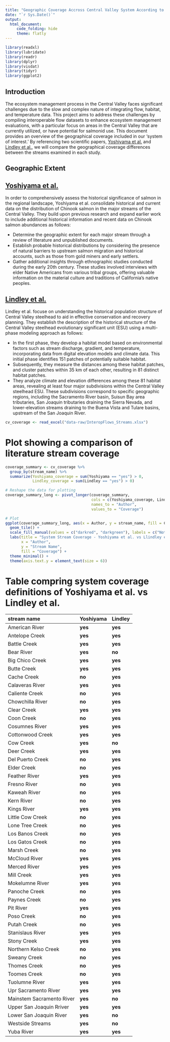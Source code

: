 ```yaml
---
title: "Geographic Coverage Accross Central Valley System According to Lindley et al. and Yoshiyama et al. Overview"
date: "`r Sys.Date()`"
output:
  html_document:
     code_folding: hide
     theme: flatly
---
```


```r
library(readxl)
library(lubridate)
library(readr)
library(dplyr)
library(visdat)
library(tidyr)
library(ggplot2)
```

## Introduction

The ecosystem management process in the Central Valley faces significant challenges due to the slow and complex nature of integrating flow, habitat, and temperature data. This project aims to address these challenges by compiling interoperable flow datasets to enhance ecosystem management evaluations, with a particular focus on areas in the Central Valley that are currently utilized, or have potential for salmonid use. This document provides an overview of the geographical coverage included in our 'system of interest.' By referencing two scientific papers, [Yoshiyama et al.](https://nrm.dfg.ca.gov/FileHandler.ashx?DocumentID=3563) and [Lindley et al.](https://swfsc-publications.fisheries.noaa.gov/publications/CR/2006/2006Lin.pdf), we will compare the geographical coverage differences between the streams examined in each study.


## Geographic Extent


## [Yoshiyama et al.](https://nrm.dfg.ca.gov/FileHandler.ashx?DocumentID=3563)
In order to comprehensively assess the historical significance of salmon in the regional landscape, Yoshiyama et al. consolidate historical and current data on the distribution of Chinook salmon in the major streams of the Central Valley. They build upon previous research and expand earlier work to include additional historical information and recent data on Chinook salmon abundances as follows:

  - Determine the geographic extent for each major stream through a review of literature and unpublished documents.
  - Establish probable historical distributions by considering the presence of natural barriers to upstream salmon migration and historical accounts, such as those from gold miners and early settlers.
  - Gather additional insights through ethnographic studies conducted during the early 20th century. These studies involved interviews with elder Native Americans from various tribal groups, offering valuable information on the material culture and traditions of California's native peoples.

## [Lindley et al.](https://swfsc-publications.fisheries.noaa.gov/publications/CR/2006/2006Lin.pdf)
Lindley et al. focuse on understanding the historical population structure of Central Valley steelhead to aid in effective conservation and recovery planning. 
They establish the description of the historical structure of the Central Valley steelhead evolutionary significant unit (ESU) using a multi-phase modeling approach as follows:

  - In the first phase, they develop a habitat model based on environmental factors such as stream discharge, gradient, and temperature, incorporating data from digital elevation models and climate data. This initial phase identifies 151 patches of potentially suitable habitat.
  - Subsequently, they measure the distances among these habitat patches, and cluster patches within 35 km of each other, resulting in 81 distinct habitat patches.
  - They analyze climate and elevation differences among these 81 habitat areas, revealing at least four major subdivisions within the Central Valley steelhead ESU. These subdivisions correspond to specific geographic regions, including the Sacramento River basin, Suisun Bay area tributaries, San Joaquin tributaries draining the Sierra Nevada, and lower-elevation streams draining to the Buena Vista and Tulare basins, upstream of the San Joaquin River.


```r
cv_coverage <- read_excel("data-raw/InteropFlows_Streams.xlsx")
```
# Plot showing a comparison of literature stream coverage 
```r

coverage_summary <- cv_coverage %>%
  group_by(stream_name) %>%
  summarize(Yoshiyama_coverage = sum(Yoshiyama == "yes") > 0,
            Lindley_coverage = sum(Lindley == "yes") > 0)

# Reshape the data for plotting
coverage_summary_long <- pivot_longer(coverage_summary, 
                                      cols = c(Yoshiyama_coverage, Lindley_coverage),
                                      names_to = "Author", 
                                      values_to = "Coverage")

# Plot
ggplot(coverage_summary_long, aes(x = Author, y = stream_name, fill = Coverage)) +
  geom_tile() +
  scale_fill_manual(values = c("darkred", "darkgreen"), labels = c("Not Covered", "Covered")) +
  labs(title = "System Stream Coverage - Yoshiyama et al. vs Llindley et al.",
       x = "Author",
       y = "Stream Name",
       fill = "Coverage") +
  theme_minimal() +
  theme(axis.text.y = element_text(size = 6)) 
```

# Table compring system coverage definitions of Yoshiyama et al. vs Lindley et al.

| stream name              | Yoshiyama    |  Lindley   |
|:-------------------------|:-------------|:-----------|
| American River           |	  **yes**   |	  **yes**  |
| Antelope Creek 	         |	  **yes**   |	  **yes**  |
| Battle Creek             |	  **yes**   |	  **yes**  |
| Bear River 	             |	  **yes**   |	  **no**   |
| Big Chico Creek          |	  **yes**   |	  **yes**  |
| Butte Creek 	           |	  **yes**   |	  **yes**  |
| Cache Creek              |	  **no**    |	  **yes**  |
| Calaveras River          |	  **yes**   |	  **yes**  |
| Caliente Creek           |	  **no**    |	  **yes**  |
| Chowchilla River 	       |	  **no**    |	  **yes**  |
| Clear Creek	             |	  **yes**   |	  **yes**  |
| Coon Creek 	             |	  **no**    |	  **yes**  |
| Cosumnes River           |	  **yes**   |	  **yes**  |
| Cottonwood Creek         |	  **yes**   |	  **yes**  |
| Cow Creek                |	  **yes**   |	  **no**   |
| Deer Creek	             |	  **yes**   |	  **yes**  |
| Del Puerto Creek         |	  **no**    |	  **yes**  |
| Elder Creek 	           |	  **no**    |	  **yes**  |
| Feather River            |	  **yes**   |	  **yes**  |
| Fresno River 	           |	  **no**    |	  **yes**  |
| Kaweah River             |	  **no**    |	  **yes**  |
| Kern River 	             |	  **no**    |	  **yes**  |
| Kings River              |	  **yes**   |	  **yes**  |
| Little Cow Creek         |	  **no**    |	  **yes**  |
| Lone Tree Creek          |	  **no**    |	  **yes**  |
| Los Banos Creek	         |	  **no**    |	  **yes**  |
| Los Gatos Creek          |	  **no**    |	  **yes**  |
| Marsh Creek              |	  **no**    |	  **yes**  |
| McCloud River 	         |	  **yes**   |	  **yes**  |
| Merced River             |	  **yes**   |	  **yes**  |
| Mill Creek 	             |	  **yes**   |	  **yes**  |
| Mokelumne River          |	  **yes**   |	  **yes**  |
| Panoche Creek 	         |	  **no**    |	  **yes**  |
| Paynes Creek             |	  **no**    |	  **yes**  |
| Pit River	               |	  **yes**   |	  **yes**  |
| Poso Creek 	             |	  **no**    |	  **yes**  |
| Putah Creek	             |	  **no**    |	  **yes**  |
| Stanislaus River 	       |	  **yes**   |	  **yes**  |
| Stony Creek              |	  **yes**   |	  **yes**  |
| Northern Kelso Creek     |	  **no**    |	  **yes**  |
| Sweany Creek             |	  **no**    |	  **yes**  |
| Thomes Creek 	           |	  **no**    |	  **yes**  |
| Toomes Creek             |	  **no**    |	  **yes**  |
| Tuolumne River	         |	  **yes**   |	  **yes**  |
| Upr Sacramento River 	   |	  **yes**   |	  **yes**  |
| Mainstem Sacramento River|	  **yes**   |	  **no**   |
| Upper San Joaquin Rriver |	  **yes**   |	  **yes**  | 
| Lower San Joaquin River  |	  **yes**   |	  **no**   |
| Westside Streams	       |	  **yes**   |	  **no**   |
| Yuba River	             |	  **yes**   |	  **yes**  |


